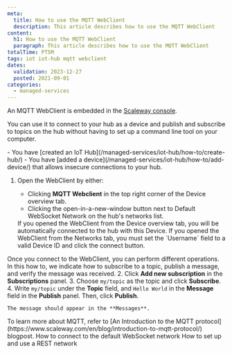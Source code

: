 ```yaml
---
meta:
  title: How to use the MQTT WebClient
  description: This article describes how to use the MQTT WebClient
content:
  h1: How to use the MQTT WebClient
  paragraph: This article describes how to use the MQTT WebClient
totalTime: PT5M
tags: iot iot-hub mqtt webclient
dates:
  validation: 2023-12-27
  posted: 2021-09-01
categories:
  - managed-services
---
```


An MQTT WebClient is embedded in the [Scaleway console](https://console.scaleway.com/iot-hub/hubs).

You can use it to connect to your hub as a device and publish and subscribe to topics on the hub without having to set up a command line tool on your computer.

<Macro id="iam-requirements" />

<Message type="requirement">
  - You have [created an IoT Hub](/managed-services/iot-hub/how-to/create-hub/)
  - You have [added a device](/managed-services/iot-hub/how-to/add-device/) that allows insecure connections to your hub.
</Message>

1. Open the WebClient by either:
    - Clicking **MQTT Webclient** in the top right corner of the Device overview tab.
    - Clicking the open-in-a-new-window button next to Default WebSocket Network on the hub's networks list.

    <Message type="note">
      If you opened the WebClient from the Device overview tab, you will be automatically connected to the hub with this Device. If you opened the WebClient from the Networks tab, you must set the `Username` field to a valid Device ID and click the connect button.
    </Message>

  Once you connect to the WebClient, you can perform different operations. In this how to, we indicate how to subscribe to a topic, publish a message, and verify the message was received.
2. Click **Add new subscription** in the **Subscriptions** panel.
3. Choose `my/topic` as the topic and click **Subscribe**.
4. Write `my/topic` under the **Topic** field, and `Hello World` in the **Message** field in the **Publish** panel. Then, click **Publish**.

    The message should appear in the **Messages**.

<Lightbox src="scaleway-iothub-webclient.webp" size="large" alt=""/>

<Message type="note">
  To learn more about MQTT, refer to [An Introduction to the MQTT protocol](https://www.scaleway.com/en/blog/introduction-to-mqtt-protocol/) blogpost.
</Message>


<Navigation title="See Also">
  <PreviousButton to="/managed-services/iot-hub/how-to/connect-default-websocket-network/">How to connect to the default WebSocket network</PreviousButton>
  <NextButton to="/managed-services/iot-hub/how-to/setup-use-rest-network/">How to set up and use a REST network</NextButton>
</Navigation>
